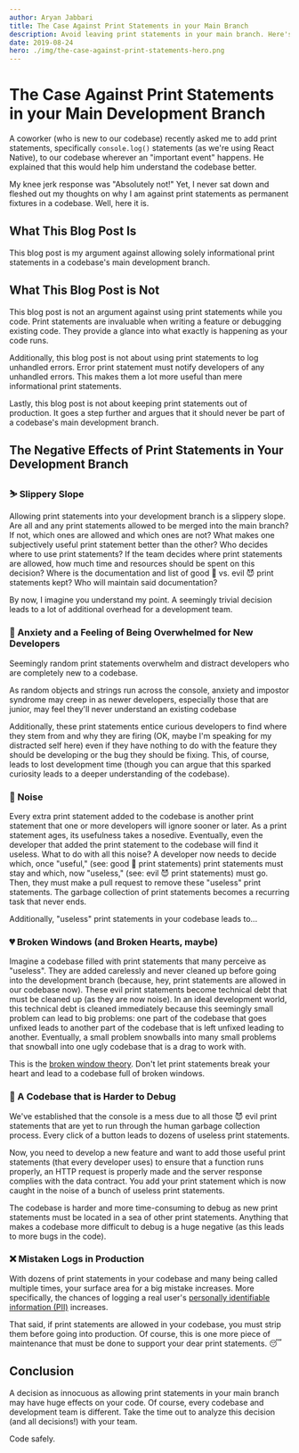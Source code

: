 ```yaml
---
author: Aryan Jabbari
title: The Case Against Print Statements in your Main Branch
description: Avoid leaving print statements in your main branch. Here's why.
date: 2019-08-24
hero: ./img/the-case-against-print-statements-hero.png
---
```


# The Case Against Print Statements in your Main Development Branch

A coworker (who is new to our codebase) recently asked me to add print statements, specifically `console.log()` statements (as we're using React Native), to our codebase wherever an "important event" happens. He explained that this would help him understand the codebase better.

My knee jerk response was "Absolutely not!" Yet, I never sat down and fleshed out my thoughts on why I am against print statements as permanent fixtures in a codebase. Well, here it is.

## What This Blog Post Is

This blog post is my argument against allowing solely informational print statements in a codebase's main development branch.

## What This Blog Post is Not

This blog post is not an argument against using print statements while you code. Print statements are invaluable when writing a feature or debugging existing code. They provide a glance into what exactly is happening as your code runs.

Additionally, this blog post is not about using print statements to log unhandled errors. Error print statement must notify developers of any unhandled errors. This makes them a lot more useful than mere informational print statements.

Lastly, this blog post is not about keeping print statements out of production. It goes a step further and argues that it should never be part of a codebase's main development branch.

## The Negative Effects of Print Statements in Your Development Branch

### ⛷️ Slippery Slope

Allowing print statements into your development branch is a slippery slope. Are all and any print statements allowed to be merged into the main branch? If not, which ones are allowed and which ones are not? What makes one subjectively useful print statement better than the other? Who decides where to use print statements? If the team decides where print statements are allowed, how much time and resources should be spent on this decision? Where is the documentation and list of good 👼 vs. evil 😈 print statements kept? Who will maintain said documentation?

By now, I imagine you understand my point. A seemingly trivial decision leads to a lot of additional overhead for a development team.

### 🤯 Anxiety and a Feeling of Being Overwhelmed for New Developers

Seemingly random print statements overwhelm and distract developers who are completely new to a codebase.

As random objects and strings run across the console, anxiety and impostor syndrome may creep in as newer developers, especially those that are junior, may feel they'll never understand an existing codebase

Additionally, these print statements entice curious developers to find where they stem from and why they are firing (OK, maybe I'm speaking for my distracted self here) even if they have nothing to do with the feature they should be developing or the bug they should be fixing. This, of course, leads to lost development time (though you can argue that this sparked curiosity leads to a deeper understanding of the codebase).

### 🙉 Noise

Every extra print statement added to the codebase is another print statement that one or more developers will ignore sooner or later. As a print statement ages, its usefulness takes a nosedive. Eventually, even the developer that added the print statement to the codebase will find it useless. What to do with all this noise? A developer now needs to decide which, once "useful," (see: good 👼 print statements) print statements must stay and which, now "useless," (see: evil 😈 print statements) must go. Then, they must make a pull request to remove these "useless" print statements. The garbage collection of print statements becomes a recurring task that never ends.

Additionally, "useless" print statements in your codebase leads to...

### 💔 Broken Windows (and Broken Hearts, maybe)

Imagine a codebase filled with print statements that many perceive as "useless". They are added carelessly and never cleaned up before going into the development branch (because, hey, print statements are allowed in our codebase now). These evil print statements become technical debt that must be cleaned up (as they are now noise). In an ideal development world, this technical debt is cleaned immediately because this seemingly small problem can lead to big problems: one part of the codebase that goes unfixed leads to another part of the codebase that is left unfixed leading to another. Eventually, a small problem snowballs into many small problems that snowball into one ugly codebase that is a drag to work with.

This is the [broken window theory](https://www.artima.com/intv/fixit2.html). Don't let print statements break your heart and lead to a codebase full of broken windows.

### 🐛 A Codebase that is Harder to Debug

We've established that the console is a mess due to all those 😈 evil print statements that are yet to run through the human garbage collection process. Every click of a button leads to dozens of useless print statements.

Now, you need to develop a new feature and want to add those useful print statements (that every developer uses) to ensure that a function runs properly, an HTTP request is properly made and the server response complies with the data contract. You add your print statement which is now caught in the noise of a bunch of useless print statements.

The codebase is harder and more time-consuming to debug as new print statements must be located in a sea of other print statements. Anything that makes a codebase more difficult to debug is a huge negative (as this leads to more bugs in the code).

### ❌ Mistaken Logs in Production

With dozens of print statements in your codebase and many being called multiple times, your surface area for a big mistake increases. More specifically, the chances of logging a real user's [personally identifiable information (PII)](https://en.wikipedia.org/wiki/Personal_data) increases.

That said, if print statements are allowed in your codebase, you must strip them before going into production. Of course, this is one more piece of maintenance that must be done to support your dear print statements. 😴

## Conclusion

A decision as innocuous as allowing print statements in your main branch may have huge effects on your code. Of course, every codebase and development team is different. Take the time out to analyze this decision (and all decisions!) with your team.

Code safely.
